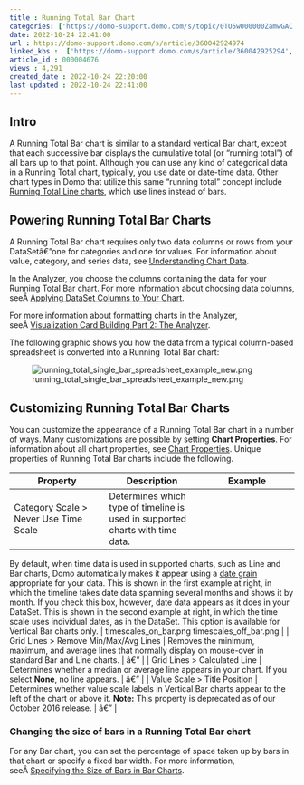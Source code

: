 ```yaml
---
title : Running Total Bar Chart
categories: ['https://domo-support.domo.com/s/topic/0TO5w000000ZamwGAC']
date: 2022-10-24 22:41:00
url : https://domo-support.domo.com/s/article/360042924974
linked_kbs :  ['https://domo-support.domo.com/s/article/360042925294', 'https://domo-support.domo.com/s/article/360042925494', 'https://domo-support.domo.com/s/knowledge-base', 'https://domo-support.domo.com/s/article/360043428713', 'https://domo-support.domo.com/s/article/360043429953', 'https://domo-support.domo.com/s/article/360043429253', 'https://domo-support.domo.com/s/article/360043428693', 'https://domo-support.domo.com/s/article/360043429933', 'https://domo-support.domo.com/s/article/360043429693', 'https://domo-support.domo.com/s/topic/0TO5w000000ZamwGAC', 'https://domo-support.domo.com/s/article/360042924974', 'https://domo-support.domo.com/s/article/360043429913']
article_id : 000004676
views : 4,291
created_date : 2022-10-24 22:20:00
last updated : 2022-10-24 22:41:00
---
```




Intro
-----


A Running Total Bar chart is similar to a standard vertical Bar chart, except that each successive bar displays the cumulative total (or "running total") of all bars up to that point. Although you can use any kind of categorical data in a Running Total chart, typically, you use date or date-time data. Other chart types in Domo that utilize this same "running total" concept include [Running Total Line charts](..\running_total_line_chart\index.html "Running Total Grouped Bar Graph"), which use lines instead of bars.


Powering Running Total Bar Charts
---------------------------------


A Running Total Bar chart requires only two data columns or rows from your DataSetâ€”one for categories and one for values. For information about value, category, and series data, see [Understanding Chart Data](..\understanding_chart_data\index.html "Understanding Chart Data").


In the Analyzer, you choose the columns containing the data for your Running Total Bar chart. For more information about choosing data columns, seeÂ [Applying DataSet Columns to Your Chart](..\applying_dataset_columns_to_your_chart\index.html "Applying DataSet Columns to Your Chart").


For more information about formatting charts in the Analyzer, seeÂ [Visualization Card Building Part 2: The Analyzer](..\..\category\analyzer\index.html "KPI Card Building Part 2: The Card Builder").


The following graphic shows you how the data from a typical column-based spreadsheet is converted into a Running Total Bar chart:


![running_total_single_bar_spreadsheet_example_new.png](running_total_single_bar_spreadsheet_example_new.png)


Customizing Running Total Bar Charts
------------------------------------


You can customize the appearance of a Running Total Bar chart in a number of ways. Many customizations are possible by setting **Chart Properties**. For information about all chart properties, see [Chart Properties](..\..\category\chart_properties\index.html "Chart Properties"). Unique properties of Running Total Bar charts include the following.




| Property | Description | Example |
| --- | --- | --- |
| Category Scale > Never Use Time Scale | Determines which type of timeline is used in supported charts with time data.
By default, when time data is used in supported charts, such as Line and Bar charts, Domo automatically makes it appear using a [date grain](http://wiki.domo.com/confluence/pages/viewpage.action?pageId=37466650 "Adding Filters to Your Chart") appropriate for your data. This is shown in the first example at right, in which the timeline takes date data spanning several months and shows it by month.
If you check this box, however, date data appears as it does in your DataSet. This is shown in the second example at right, in which the time scale uses individual dates, as in the DataSet.
This option is available for Vertical Bar charts only. | timescales_on_bar.png
timescales_off_bar.png |
| Grid Lines > Remove Min/Max/Avg Lines | Removes the minimum, maximum, and average lines that normally display on mouse-over in standard Bar and Line charts. | â€” |
| Grid Lines > Calculated Line | Determines whether a median or average line appears in your chart. If you select **None**, no line appears. | â€” |
| Value Scale > Title Position | Determines whether value scale labels in Vertical Bar charts appear to the left of the chart or above it.
**Note:** This property is deprecated as of our October 2016 release. | â€” |


### Changing the size of bars in a Running Total Bar chart


For any Bar chart, you can set the percentage of space taken up by bars in that chart or specify a fixed bar width. For more information, seeÂ [Specifying the Size of Bars in Bar Charts](..\specifying_the_size_of_bars_in_bar_charts\index.html "Specifying the Size of Bars in Bar Graphs").